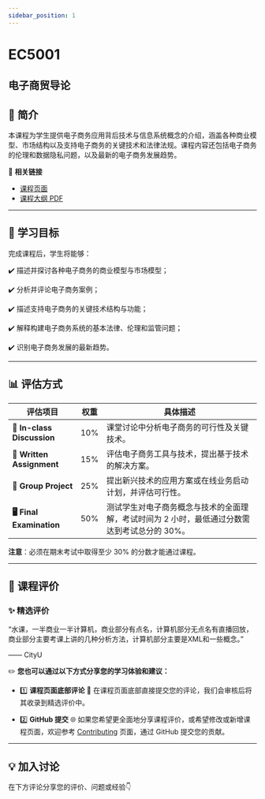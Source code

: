 ```yaml
---
sidebar_position: 1
---
```


# EC5001
## 电子商贸导论

## **📘 简介**
本课程为学生提供电子商务应用背后技术与信息系统概念的介绍，涵盖各种商业模型、市场结构以及支持电子商务的关键技术和法律法规。课程内容还包括电子商务的伦理和数据隐私问题，以及最新的电子商务发展趋势。

🔗 **相关链接**
- [课程页面](https://www.cityu.edu.hk/catalogue/pg/202425/course/EC5001.htm)
- [课程大纲 PDF](https://www.cityu.edu.hk/catalogue/pg/202425/course/EC5001.pdf)

---

## **🎯 学习目标**

完成课程后，学生将能够：

✔️ 描述并探讨各种电子商务的商业模型与市场模型；

✔️ 分析并评论电子商务案例；

✔️ 描述支持电子商务的关键技术结构与功能；

✔️ 解释构建电子商务系统的基本法律、伦理和监管问题；

✔️ 识别电子商务发展的最新趋势。

---

## **📊 评估方式**

| **评估项目**              | **权重** | **具体描述**                                                                                       |
|--------------------------|---------|---------------------------------------------------------------------------------------------------|
| **📝 In-class Discussion** | 10%     | 课堂讨论中分析电子商务的可行性及关键技术。                                                          |
| **📄 Written Assignment**  | 15%     | 评估电子商务工具与技术，提出基于技术的解决方案。                                                    |
| **📄 Group Project**        | 25%     | 提出新兴技术的应用方案或在线业务启动计划，并评估可行性。                                              |
| **🖥️ Final Examination**    | 50%     | 测试学生对电子商务概念与技术的全面理解，考试时间为 2 小时，最低通过分数需达到考试总分的 30%。            |

**注意**：必须在期末考试中取得至少 30% 的分数才能通过课程。

---

## **💬 课程评价**

### ✨ **精选评价**
<div className={commentStyles.commentBox}>
    <p className={commentStyles.commentText}>
        “水课，一半商业一半计算机，商业部分有点名，计算机部分无点名有直播回放，商业部分主要考课上讲的几种分析方法，计算机部分主要是XML和一些概念。”
    </p>
    <p className={commentStyles.commentAuthor}>—— CityU</p>
</div>

✏️ **您也可以通过以下方式分享您的学习体验和建议：**

- 1️⃣ **课程页面底部评论**
💬 在课程页面底部直接提交您的评论，我们会审核后将其收录到精选评价中。

- 2️⃣ **GitHub 提交**
🌐 如果您希望更全面地分享课程评价，或希望修改或新增课程页面，欢迎参考 [Contributing](https://penjc.github.io/cityU-navigator/contributing) 页面，通过 GitHub 提交您的贡献。




---

## **💡 加入讨论**

在下方评论分享您的评价、问题或经验👇
<Utterances />